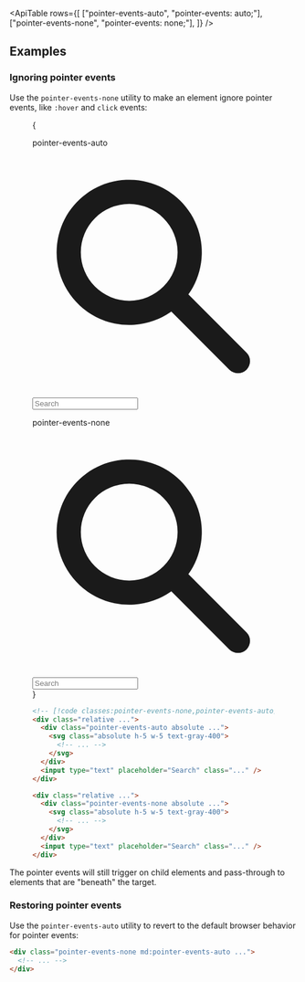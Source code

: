 

<ApiTable
  rows={[
    ["pointer-events-auto", "pointer-events: auto;"],
    ["pointer-events-none", "pointer-events: none;"],
  ]}
/>

## Examples

### Ignoring pointer events

Use the `pointer-events-none` utility to make an element ignore pointer events, like `:hover` and `click` events:

<Figure hint="Click the search icons to see the expected behavior">

<Example>
  {
    <div className="grid grid-cols-1 gap-10 px-0 sm:grid-cols-2 sm:px-10">
      <div className="flex flex-col">
        <p className="mb-3 font-mono text-xs font-medium text-gray-500 dark:text-gray-400">pointer-events-auto</p>
        <div className="relative w-full rounded-lg shadow-sm">
          <div className="pointer-events-auto absolute inset-y-0 left-0 flex items-center pl-3">
            <svg className="absolute h-5 w-5 text-gray-400" viewBox="0 0 20 20" fill="currentColor">
              <path
                fillRule="evenodd"
                d="M8 4a4 4 0 100 8 4 4 0 000-8zM2 8a6 6 0 1110.89 3.476l4.817 4.817a1 1 0 01-1.414 1.414l-4.816-4.816A6 6 0 012 8z"
                clipRule="evenodd"
              />
            </svg>
          </div>
          <input
            type="text"
            placeholder="Search"
            className="dark:highlight-white/5 block w-full rounded-lg px-3 py-2 pl-10 font-sans text-sm text-gray-500 ring-1 ring-gray-900/10 dark:bg-gray-800 dark:text-gray-400 dark:ring-0"
          />
        </div>
      </div>
      <div className="flex flex-col">
        <p className="mb-3 font-mono text-xs font-medium text-gray-500 dark:text-gray-400">pointer-events-none</p>
        <div className="relative w-full rounded-lg shadow-sm">
          <div className="pointer-events-none absolute inset-y-0 left-0 flex items-center pl-3">
            <svg className="absolute h-5 w-5 text-gray-400" viewBox="0 0 20 20" fill="currentColor">
              <path
                fillRule="evenodd"
                d="M8 4a4 4 0 100 8 4 4 0 000-8zM2 8a6 6 0 1110.89 3.476l4.817 4.817a1 1 0 01-1.414 1.414l-4.816-4.816A6 6 0 012 8z"
                clipRule="evenodd"
              />
            </svg>
          </div>
          <input
            type="text"
            placeholder="Search"
            className="dark:highlight-white/5 block w-full rounded-lg px-3 py-2 pl-10 font-sans text-sm text-gray-500 ring-1 ring-gray-900/10 dark:bg-gray-800 dark:text-gray-400 dark:ring-0"
          />
        </div>
      </div>
    </div>
  }
</Example>

```html
<!-- [!code classes:pointer-events-none,pointer-events-auto] -->
<div class="relative ...">
  <div class="pointer-events-auto absolute ...">
    <svg class="absolute h-5 w-5 text-gray-400">
      <!-- ... -->
    </svg>
  </div>
  <input type="text" placeholder="Search" class="..." />
</div>

<div class="relative ...">
  <div class="pointer-events-none absolute ...">
    <svg class="absolute h-5 w-5 text-gray-400">
      <!-- ... -->
    </svg>
  </div>
  <input type="text" placeholder="Search" class="..." />
</div>
```

</Figure>

The pointer events will still trigger on child elements and pass-through to elements that are "beneath" the target.

### Restoring pointer events

Use the `pointer-events-auto` utility to revert to the default browser behavior for pointer events:

```html
<div class="pointer-events-none md:pointer-events-auto ...">
  <!-- ... -->
</div>
```
